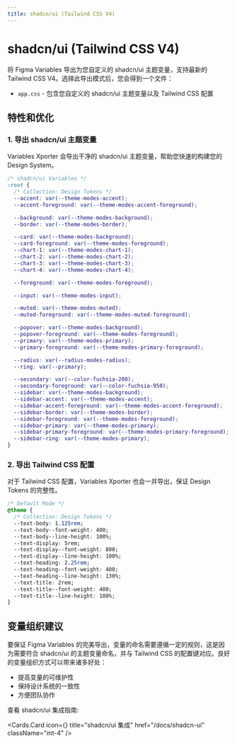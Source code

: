 ```yaml
---
title: shadcn/ui (Tailwind CSS V4)
---
```



# shadcn/ui (Tailwind CSS V4)

将 Figma Variables 导出为您自定义的 shadcn/ui 主题变量，支持最新的 Tailwind CSS V4。选择此导出模式后，您会得到一个文件：
- `app.css` - 包含您自定义的 shadcn/ui 主题变量以及 Tailwind CSS 配置

## 特性和优化
### 1. 导出 shadcn/ui 主题变量
Variables Xporter 会导出干净的 shadcn/ui 主题变量，帮助您快速的构建您的 Design System。
```css
/* shadcn/ui Variables */
:root {
  /* Collection: Design Tokens */
  --accent: var(--theme-modes-accent);
  --accent-foreground: var(--theme-modes-accent-foreground);

  --background: var(--theme-modes-background);
  --border: var(--theme-modes-border);

  --card: var(--theme-modes-background);
  --card-foreground: var(--theme-modes-foreground);
  --chart-1: var(--theme-modes-chart-1);
  --chart-2: var(--theme-modes-chart-2);
  --chart-3: var(--theme-modes-chart-3);
  --chart-4: var(--theme-modes-chart-4);

  --foreground: var(--theme-modes-foreground);

  --input: var(--theme-modes-input);

  --muted: var(--theme-modes-muted);
  --muted-foreground: var(--theme-modes-muted-foreground);

  --popover: var(--theme-modes-background);
  --popover-foreground: var(--theme-modes-foreground);
  --primary: var(--theme-modes-primary);
  --primary-foreground: var(--theme-modes-primary-foreground);

  --radius: var(--radius-modes-radius);
  --ring: var(--primary);

  --secondary: var(--color-fuchsia-200);
  --secondary-foreground: var(--color-fuchsia-950);
  --sidebar: var(--theme-modes-background);
  --sidebar-accent: var(--theme-modes-accent);
  --sidebar-accent-foreground: var(--theme-modes-accent-foreground);
  --sidebar-border: var(--theme-modes-border);
  --sidebar-foreground: var(--theme-modes-foreground);
  --sidebar-primary: var(--theme-modes-primary);
  --sidebar-primary-foreground: var(--theme-modes-primary-foreground);
  --sidebar-ring: var(--theme-modes-primary);
}

```


### 2. 导出 Tailwind CSS 配置
对于 Tailwind CSS 配置，Variables Xporter 也会一并导出，保证 Design Tokens 的完整性。
```css
/* Default Mode */
@theme {
  /* Collection: Design Tokens */
  --text-body: 1.125rem;
  --text-body--font-weight: 400;
  --text-body--line-height: 100%;
  --text-display: 5rem;
  --text-display--font-weight: 800;
  --text-display--line-height: 100%;
  --text-heading: 2.25rem;
  --text-heading--font-weight: 400;
  --text-heading--line-height: 130%;
  --text-title: 2rem;
  --text-title--font-weight: 400;
  --text-title--line-height: 100%;
}
```


## 变量组织建议

要保证 Figma Variables 的完美导出，变量的命名需要遵循一定的规则，这是因为需要符合 shadcn/ui 的主题变量命名，并与 Tailwind CSS 的配置键对应。良好的变量组织方式可以带来诸多好处：

- 提高变量的可维护性
- 保持设计系统的一致性
- 方便团队协作

查看 shadcn/ui 集成指南:

  <Cards.Card
    icon={<BookOpenCheck />}
    title="shadcn/ui 集成"
    href="/docs/shadcn-ui"
    className="mt-4"
  />
